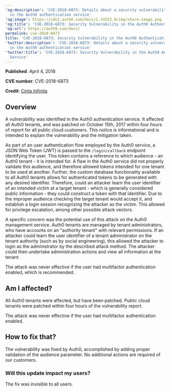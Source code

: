 ---
'og:description': 'CVE-2018-6873: Details about a security vulnerability identified
  in the Auth0 authentication service'
'og:image': https://cdn2.auth0.com/docs/1.14553.0/img/share-image.png
'og:title': 'CVE-2018-6873: Security Vulnerability in the Auth0 Authentication Service'
'og:url': https://auth0.com/docs/
permalink: cve-2018-6873
title: 'CVE-2018-6873: Security Vulnerability in the Auth0 Authentication Service'
'twitter:description': 'CVE-2018-6873: Details about a security vulnerability identified
  in the Auth0 authentication service'
'twitter:title': 'CVE-2018-6873: Security Vulnerability in the Auth0 Authentication
  Service'
---
**Published**: April 4, 2018

**CVE number**: CVE-2018-6873

**Credit**: [Cinta Infinita](http://www.cintainfinita.com/)

## Overview

A vulnerability was identified in the Auth0 authentication service. It affected all Auth0 tenants, and was patched on October 15th, 2017 within four hours of report for all public cloud customers. This notice is informational and is intended to explain the vulnerability and the mitigation taken.

As part of an user authentication flow employed by the Auth0 service, a <Tooltip tip="JSON Web Token (JWT): Standard ID Token format (and often Access Token format) used to represent claims securely between two parties." cta="View Glossary" href="/docs/glossary?term=JSON+Web+Token">JSON Web Token</Tooltip> (JWT) is passed to the `/login/callback` endpoint identifying the user. This token contains a reference to which <Tooltip tip="Audience: Unique identifier of the audience for an issued token. Named aud in a token, its value contains the ID of either an application (Client ID) for an ID Token or an API (API Identifier) for an Access Token." cta="View Glossary" href="/docs/glossary?term=audience">audience</Tooltip> - an Auth0 tenant - it is intended for. A flaw in the Auth0 service did not properly validate this audience, and therefore allowed tokens intended for one tenant to be used at another. Further, the custom database functionality available to all Auth0 tenants allows for authenticated tokens to be generated with any desired identifier. Therefore, could an attacker learn the user identifier of an intended victim at a target tenant - which is generally considered public information - they could construct a token with that identifier. Due to the improper audience checking the target tenant would accept it, and establish a login session recognizing the attacker as the victim. This allowed for privilege escalation, among other possible attack vectors.

A specific concern was the potential use of this attack on the Auth0 management service. Auth0 tenants are managed by tenant administrators, who have accounts on an "authority tenant" with relevant permissions. If an attacker could learn the user identifier of a tenant administrator on the tenant authority (such as by social engineering), this allowed the attacker to login as the administrator by the described attack method. The attacker could then undertake administration actions and view all information at the tenant.

The attack was never effective if the user had <Tooltip tip="Multi-factor authentication (MFA): User authentication process that uses a factor in addition to username and password such as a code via SMS." cta="View Glossary" href="/docs/glossary?term=multifactor+authentication">multifactor authentication</Tooltip> enabled, which is recommended.

## Am I affected?

All Auth0 tenants were affected, but have been patched. Public cloud tenants were patched within four hours of the vulnerability report.

The attack was never effective if the user had multifactor authentication enabled.

## How to fix that?

The vulnerability was fixed by Auth0, accomplished by adding proper validation of the audience parameter. No additional actions are required of our customers.

### Will this update impact my users?

The fix was invisible to all users.